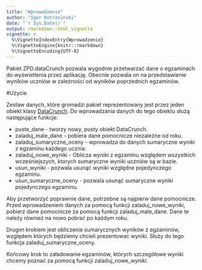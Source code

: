 ```yaml
---
title: "Wprowadzenie"
author: "Igor Kotrasinski"
date: "`r Sys.Date()`"
output: rmarkdown::html_vignette
vignette: >
  %\VignetteIndexEntry{Wprowadzenie}
  %\VignetteEngine{knitr::rmarkdown}
  %\VignetteEncoding{UTF-8}
---
```


Pakiet ZPD.dataCrunch pozwala wygodnie przetwarzać dane o egzaminach do wyświetlenia przez aplikację. Obecnie pozwala on na przedstawienie wyników uczniów w zależności od wyników poprzednich egzaminów.

#Użycie

Zestaw danych, które gromadzi pakiet reprezentowany jest przez jeden obiekt klasy [DataCrunch](Dane.html). Do wprowadzania danych do tego obiektu służą następujące funkcje:

* puste_dane - tworzy nowy, pusty obiekt DataCrunch.
* zaladuj_male_dane - pobiera dane pomocnicze niezależne od roku.
* zaladuj_sumaryczne_oceny - wprowadza do danych sumaryczne wyniki z egzaminu każdego ucznia.
* zaladuj_nowe_wyniki - Oblicza wyniki z egzaminu względem wszystkich wcześniejszych, ktorych sumaryczne wyniki uczniów są w bazie.
* usun_wyniki - pozwala usunąć wyniki względne pojedynczego egzaminu.
* usun_sumaryczne_oceny - pozwala usunąć sumaryczne wyniki pojedynczego egzaminu.

Aby przetworzyć poprawnie dane, potrzebne są najpierw dane pomocnicze. Przed wprowadzeniem danych za pomocą funkcji zaladuj_nowe_wyniki, pobierz dane pomocnicze za pomocą funkcji zaladuj_male_dane. Dane te należy również na nowo pobrać po każdym roku.

Drugim krokiem jest obliczenie sumarycznych wyników z egzaminów, względem których będziemy chcieli prezentować wyniki. Służy do tego funkcja zaladuj_sumaryczne_oceny.

Końcowy krok to załadowanie egzaminów, których szczegółowe wyniki chcemy poznać za pomocą funkcji zaladuj_nowe_wyniki.

